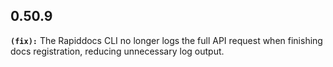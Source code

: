 ## 0.50.9
**`(fix):`** The Rapiddocs CLI no longer logs the full API request when finishing docs registration,
reducing unnecessary log output.


